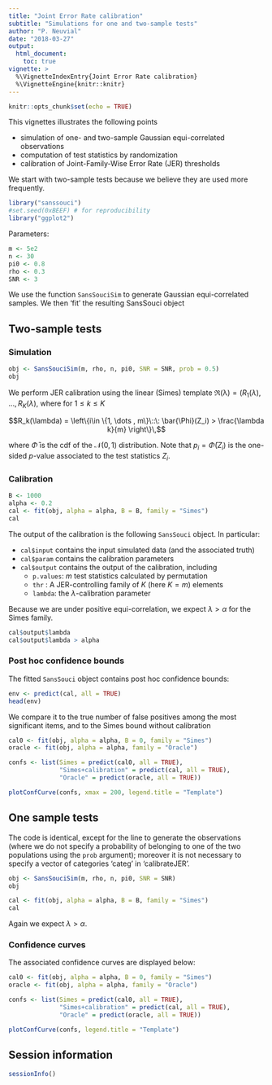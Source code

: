 ```yaml
---
title: "Joint Error Rate calibration"
subtitle: "Simulations for one and two-sample tests"
author: "P. Neuvial"
date: "2018-03-27"
output: 
  html_document: 
    toc: true
vignette: >
  %\VignetteIndexEntry{Joint Error Rate calibration}
  %\VignetteEngine{knitr::knitr}
---
```


```r
knitr::opts_chunk$set(echo = TRUE)
```
This vignettes illustrates the following points

* simulation of one- and two-sample Gaussian equi-correlated observations
* computation of test statistics by randomization
* calibration of Joint-Family-Wise Error Rate (JER) thresholds

We start with two-sample tests because we believe they are used more frequently.

```r
library("sanssouci")
#set.seed(0xBEEF) # for reproducibility
library("ggplot2")
```

Parameters:

```r
m <- 5e2
n <- 30
pi0 <- 0.8
rho <- 0.3
SNR <- 3
```

We use the function `SansSouciSim` to generate Gaussian equi-correlated samples. We then 'fit' the resulting SansSouci object

## Two-sample tests

### Simulation

```r
obj <- SansSouciSim(m, rho, n, pi0, SNR = SNR, prob = 0.5)
obj
```

We perform JER calibration using the linear (Simes) template $\mathfrak{R(\lambda)}=(R_1(\lambda),$ $\ldots,R_K(\lambda)$, where for $1 \leq k \leq K$

$$R_k(\lambda) = \left\{i\in \{1, \dots , m\}\::\: \bar{\Phi}(Z_i) >  \frac{\lambda k}{m} \right\}\,$$

where $\bar{\Phi}$ is the cdf of the $\mathcal{N}(0,1)$ distribution. Note that $p_i = \bar{\Phi}(Z_i)$ is the one-sided $p$-value associated to the test statistics $Z_i$.

### Calibration

```r
B <- 1000
alpha <- 0.2
cal <- fit(obj, alpha = alpha, B = B, family = "Simes")
cal
```

The output of the calibration is the following `SansSouci` object. In particular:

- `cal$input` contains the input simulated data (and the associated truth)
- `cal$param` contains the calibration parameters
- `cal$output` contains the output of the calibration, including
   -  `p.values`: $m$ test statistics calculated by permutation
   - `thr` : A JER-controlling family of $K$ (here $K=m$) elements
   - `lambda`: the $\lambda$-calibration parameter

Because we are under positive equi-correlation, we expect $\lambda > \alpha$ for the Simes family. 

```r
cal$output$lambda
cal$output$lambda > alpha
```

### Post hoc confidence bounds

The fitted `SansSouci` object contains post hoc confidence bounds:

```r
env <- predict(cal, all = TRUE)
head(env)
```

We compare it to the true number of false positives among the most significant items, and to the Simes bound without calibration 

```r
cal0 <- fit(obj, alpha = alpha, B = 0, family = "Simes")
oracle <- fit(obj, alpha = alpha, family = "Oracle")

confs <- list(Simes = predict(cal0, all = TRUE),
              "Simes+calibration" = predict(cal, all = TRUE),
              "Oracle" = predict(oracle, all = TRUE))
```

```r
plotConfCurve(confs, xmax = 200, legend.title = "Template")
```


## One sample tests

The code is identical, except for the line to generate the observations (where we do not specify a probability of belonging to one of the two populations using the `prob` argument); moreover it is not necessary to specify a vector of categories 'categ' in 'calibrateJER'.

```r
obj <- SansSouciSim(m, rho, n, pi0, SNR = SNR)
obj
```

```r
cal <- fit(obj, alpha = alpha, B = B, family = "Simes")
cal
```

Again we expect $\lambda > \alpha$.

### Confidence curves

The associated confidence curves are displayed below:


```r
cal0 <- fit(obj, alpha = alpha, B = 0, family = "Simes")
oracle <- fit(obj, alpha = alpha, family = "Oracle")

confs <- list(Simes = predict(cal0, all = TRUE),
              "Simes+calibration" = predict(cal, all = TRUE),
              "Oracle" = predict(oracle, all = TRUE))
```

```r
plotConfCurve(confs, legend.title = "Template")
```

## Session information

```r
sessionInfo()
```

